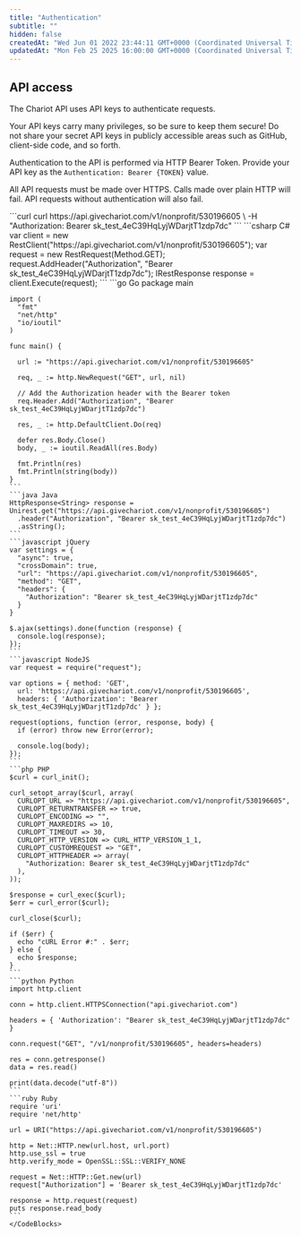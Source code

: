 ```yaml
---
title: "Authentication"
subtitle: ""
hidden: false
createdAt: "Wed Jun 01 2022 23:44:11 GMT+0000 (Coordinated Universal Time)"
updatedAt: "Mon Feb 25 2025 16:00:00 GMT+0000 (Coordinated Universal Time)"
---
```

## API access

The Chariot API uses API keys to authenticate requests.


Your API keys carry many privileges, so be sure to keep them secure!
Do not share your secret API keys in publicly accessible areas such as GitHub, client-side code, and so forth.

Authentication to the API is performed via HTTP Bearer Token. Provide your API key as the `Authentication: Bearer {TOKEN}` value.

All API requests must be made over HTTPS. Calls made over plain HTTP will fail. API requests without authentication will also fail.

<Aside>
  <CodeBlocks>
    ```curl
    curl https://api.givechariot.com/v1/nonprofit/530196605 \
      -H "Authorization: Bearer sk_test_4eC39HqLyjWDarjtT1zdp7dc"
    ```
    ```csharp C#
    var client = new RestClient("https://api.givechariot.com/v1/nonprofit/530196605");
    var request = new RestRequest(Method.GET);
    request.AddHeader("Authorization", "Bearer sk_test_4eC39HqLyjWDarjtT1zdp7dc");
    IRestResponse response = client.Execute(request);
    ```
    ```go Go
    package main

    import (
      "fmt"
      "net/http"
      "io/ioutil"
    )

    func main() {

      url := "https://api.givechariot.com/v1/nonprofit/530196605"

      req, _ := http.NewRequest("GET", url, nil)

      // Add the Authorization header with the Bearer token
      req.Header.Add("Authorization", "Bearer sk_test_4eC39HqLyjWDarjtT1zdp7dc")

      res, _ := http.DefaultClient.Do(req)

      defer res.Body.Close()
      body, _ := ioutil.ReadAll(res.Body)

      fmt.Println(res)
      fmt.Println(string(body))
    }
    ```
    ```java Java
    HttpResponse<String> response = Unirest.get("https://api.givechariot.com/v1/nonprofit/530196605")
      .header("Authorization", "Bearer sk_test_4eC39HqLyjWDarjtT1zdp7dc")
      .asString();
    ```
    ```javascript jQuery
    var settings = {
      "async": true,
      "crossDomain": true,
      "url": "https://api.givechariot.com/v1/nonprofit/530196605",
      "method": "GET",
      "headers": {
        "Authorization": "Bearer sk_test_4eC39HqLyjWDarjtT1zdp7dc"
      }
    }

    $.ajax(settings).done(function (response) {
      console.log(response);
    });
    ```
    ```javascript NodeJS
    var request = require("request");

    var options = { method: 'GET',
      url: 'https://api.givechariot.com/v1/nonprofit/530196605',
      headers: { 'Authorization': 'Bearer sk_test_4eC39HqLyjWDarjtT1zdp7dc' } };

    request(options, function (error, response, body) {
      if (error) throw new Error(error);

      console.log(body);
    });
    ```
    ```php PHP
    $curl = curl_init();

    curl_setopt_array($curl, array(
      CURLOPT_URL => "https://api.givechariot.com/v1/nonprofit/530196605",
      CURLOPT_RETURNTRANSFER => true,
      CURLOPT_ENCODING => "",
      CURLOPT_MAXREDIRS => 10,
      CURLOPT_TIMEOUT => 30,
      CURLOPT_HTTP_VERSION => CURL_HTTP_VERSION_1_1,
      CURLOPT_CUSTOMREQUEST => "GET",
      CURLOPT_HTTPHEADER => array(
        "Authorization: Bearer sk_test_4eC39HqLyjWDarjtT1zdp7dc"
      ),
    ));

    $response = curl_exec($curl);
    $err = curl_error($curl);

    curl_close($curl);

    if ($err) {
      echo "cURL Error #:" . $err;
    } else {
      echo $response;
    }
    ```
    ```python Python
    import http.client

    conn = http.client.HTTPSConnection("api.givechariot.com")

    headers = { 'Authorization': "Bearer sk_test_4eC39HqLyjWDarjtT1zdp7dc" }

    conn.request("GET", "/v1/nonprofit/530196605", headers=headers)

    res = conn.getresponse()
    data = res.read()

    print(data.decode("utf-8"))
    ```
    ```ruby Ruby
    require 'uri'
    require 'net/http'

    url = URI("https://api.givechariot.com/v1/nonprofit/530196605")

    http = Net::HTTP.new(url.host, url.port)
    http.use_ssl = true
    http.verify_mode = OpenSSL::SSL::VERIFY_NONE

    request = Net::HTTP::Get.new(url)
    request["Authorization"] = 'Bearer sk_test_4eC39HqLyjWDarjtT1zdp7dc'

    response = http.request(request)
    puts response.read_body
    ```
    </CodeBlocks>
</Aside>

